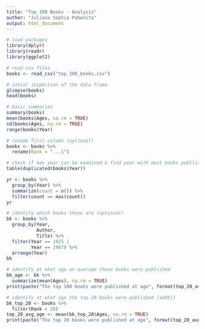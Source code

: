 ```yaml
---
title: "Top 100 Books - Analysis"
author: "Juliana Sophia Pabonita"
output: html_document
---
```


```r
# load packages
library(dplyr)
library(readr)
library(ggplot2)
```

```r
# read csv files
books <- read_csv("top_100_books.csv")

# intial inspection of the data frame
glimpse(books)
head(books)
```

```r
# basic summaries
summary(books)
mean(books$Ages, na.rm = TRUE)
sd(books$Ages, na.rm = TRUE)
range(books$Year)

# rename first column (optional)
books <- books %>%
  rename(Rank = "...1")

# check if max year can be examined & find year with most books publlished
table(duplicated(books$Year))

yr <- books %>%
  group_by(Year) %>%
  summarize(count = n()) %>%
  filter(count == max(count))
yr

# identify which books these are (optional)
bk <- books %>%
  group_by(Year, 
           Author, 
           Title) %>%
  filter(Year == 1925 |
         Year == 1967) %>%
  arrange(Year)
bk

# identify at what age on average these books were published
bk_age <- bk %>%
  summarize(mean(Ages), na.rm = TRUE)
print(paste("The top 100 books were published at age", format(top_20_avg_age, digits = 2), "on average."))

# identify at what age the top 20 books were published (addtl)
bk_top_20 <- books %>%
  filter(Rank < 20)
top_20_avg_age <- mean(bk_top_20$Ages, na.rm = TRUE)
print(paste("The top 20 books were published at age", format(top_20_avg_age, digits = 2), "on average."))
```